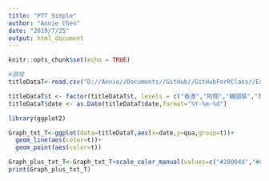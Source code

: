 ```yaml
---
title: "PTT Simple"
author: "Annie Chen"
date: "2019/7/25"
output: html_document
---
```


```r
knitr::opts_chunk$set(echo = TRUE)
```

```r
#讀檔
titleDataT<-read.csv("D://Annie//Documents//GitHub//GitHubForRClass//Extradition-Bill//PttData//output//txtDataFinalT2.csv",sep = ",", as.is = TRUE)

titleDataT$t <- factor(titleDataT$t, levels = c("香港","阿翔","韓國瑜","發大財"), ordered = TRUE )
titleDataT$date <- as.Date(titleDataT$date,format="%Y-%m-%d")

library(ggplot2)

Graph_txt_T<-ggplot(data=titleDataT,aes(x=date,y=qua,group=t))+
  geom_line(aes(color=t))+
  geom_point(aes(color=t))

Graph_plus_txt_T<-Graph_txt_T+scale_color_manual(values=c("#28004d","#ea0000", "#00db00","#ff8000"))+ scale_x_date(date_minor_breaks="3 day ")+scale_y_continuous(trans = 'sqrt') 
print(Graph_plus_txt_T)
```